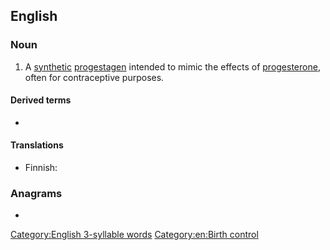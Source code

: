 ==English==

===Noun===
{{wikipedia}}
{{en-noun|~}}

# {{lb|en|chemistry}} A [[synthetic]] [[progestagen]] intended to mimic the effects of [[progesterone]], often for contraceptive purposes.

====Derived terms====
* {{l|en|antiprogestin}}

====Translations====
{{trans-top|synthetic progestagen}}
* Finnish: {{t|fi|progestiini}}
{{trans-mid}}
{{trans-bottom}}

===Anagrams===
* {{anagrams|en|a=eginoprst|G proteins|G-proteins|postering|reposting}}

[[Category:English 3-syllable words]]
[[Category:en:Birth control]]
